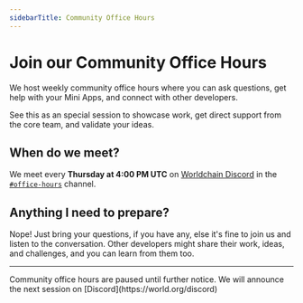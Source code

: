 ```yaml
---
sidebarTitle: Community Office Hours
---
```



# Join our Community Office Hours

We host weekly community office hours where you can ask questions, get help with your Mini Apps, and connect with other developers.

See this as an special session to showcase work, get direct support from the core team, and validate your ideas.

## When do we meet?

We meet every **Thursday at 4:00 PM UTC** on [Worldchain Discord](https://world.org/discord) in the [`#office-hours`]() channel.

## Anything I need to prepare?

Nope! Just bring your questions, if you have any, else it's fine to join us and listen to the conversation. Other developers might share their work, ideas, and challenges, and you can learn from them too.

---

<Callout type="info">
  Community office hours are paused until further notice. We will announce the
  next session on [Discord](https://world.org/discord)
</Callout>
